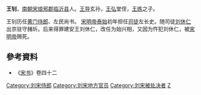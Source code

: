 '''王钊'''，[[南朝宋|南朝宋]][[琅邪郡|琅邪郡]][[临沂县|临沂县]]人。[[王导|王导]]玄孙，[[王弘|王弘]]堂侄，[[王练|王练]]之子。

王钊历任[[黄门侍郎|黄门侍郎]]、左民尚书。 [[宋明帝|宋明帝]][[泰始_(刘宋)|泰始]]初年担任[[司徒|司徒]]左长史。随司徒[[刘休仁|刘休仁]]出京驻守赭圻。后来得罪建安王刘休仁，改任为始兴相，又因为忤犯刘休仁，被[[宋明帝|宋明帝]]赐死。

== 參考資料 ==
*《[[宋书|宋书]]》卷四十二

{{DEFAULTSORT:W}}
[[Category:刘宋侍郎|Category:刘宋侍郎]]
[[Category:刘宋地方官员|Category:刘宋地方官员]]
[[Category:刘宋被处决者|Category:刘宋被处决者]]
[[Category:琅邪王氏|Z]]